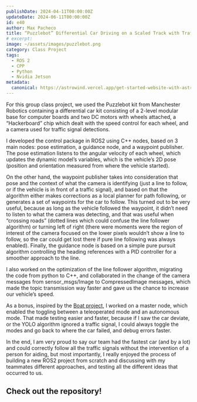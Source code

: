 ```yaml
---
publishDate: 2024-04-11T00:00:00Z
updateDate: 2024-06-11T00:00:00Z
id: e40
author: Max Pacheco
title: “Puzzlebot” Differential Car Driving on a Scaled Track with Traffic Elements
# excerpt:
image: ~/assets/images/puzzlebot.png
category: Class Project
tags:
  - ROS 2
  - CPP
  - Python
  - Nvidia Jetson
metadata:
  canonical: https://astrowind.vercel.app/get-started-website-with-astro-tailwind-css
---
```





For this group class project, we used the Puzzlebot kit from Manchester Robotics containing a differential car kit consisting of a 2-level modular base for computer boards and two DC motors with wheels attached, a “Hackerboard” chip which dealt with the speed control for each wheel, and a camera used for traffic signal detections.

<YouTube id="PcHiRVuE7HE" />

I developed the control package in ROS2 using C++ nodes, based on 3 main nodes: pose estimation, a guidance node, and a waypoint publisher. The pose estimation listens to the angular velocity of each wheel, which updates the dynamic model’s variables, which is the vehicle’s 2D pose (position and orientation measured from where the vehicle started).

<CenteredImage src="~/assets/images/pzb0.gif" alt="pzb gif"/>

On the other hand, the waypoint publisher takes into consideration that pose and the context of what the camera is identifying (just a line to follow, or if the vehicle is in front of a traffic signal), and based on that the algorithm either makes corrections as a local planner for path following, or generates a set of waypoints for the car to follow. This turned out to be very useful, because as long as the vehicle followed the waypoint, it didn’t need to listen to what the camera was detecting, and that was useful when “crossing roads” (dotted lines which could confuse the line follower algorithm) or turning left of right (there were moments were the region of interest of the camera focused on the lower pixels wouldn’t show a line to follow, so the car could get lost there if pure line following was always enabled). Finally, the guidance node is based on a simple pure pursuit algorithm controlling the heading references with a PID controller for a smoother approach to the line.

<CenteredImage src="~/assets/images/pzb3.gif" alt="pzb gif3" />

I also worked on the optimization of the line follower algorithm, migrating the code from python to C++, and collaborated in the change of the camera messages from sensor_msgs/Image to CompressedImage messages, which made the topic transmission way faster and gave us the chance to increase our vehicle’s speed.

<CenteredImage src="~/assets/images/pzb1.gif" alt="pzb gif" width="500%" />

As a bonus, inspired by the [Boat project](/usv), I worked on a master node, which enabled the toggling between a teleoperated mode and an autonomous mode. That made testing easier and faster, because if I saw the car deviate, or the YOLO algorithm ignored a traffic signal, I could always toggle the modes and go back to where the car failed, and debug errors faster.

<CenteredImage src="~/assets/images/pzb2.gif" alt="pzb gif" width="500%" />

In the end, I am very proud to say our team had the fastest car (and by a lot) and could correctly follow all the traffic signals without the intervention of a person for aiding, but most importantly, I really enjoyed the process of building a new ROS2 project from scratch and discussing with my teammates different approaches, and testing all the different ideas that occurred to us.

## Check out the repository!
<LinkPreview id="https://github.com/MaxPacheco02/TurboPlusPlus_ImplementacionRobotica"/>
